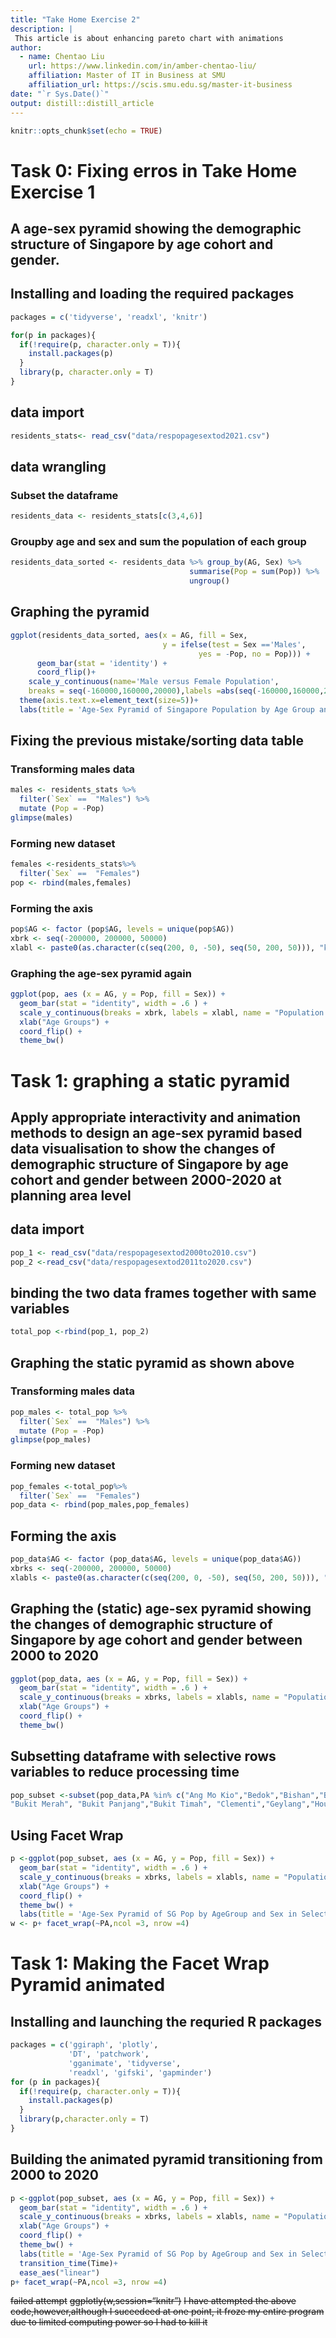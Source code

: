 ```yaml
---
title: "Take Home Exercise 2"
description: |
 This article is about enhancing pareto chart with animations
author:
  - name: Chentao Liu
    url: https://www.linkedin.com/in/amber-chentao-liu/
    affiliation: Master of IT in Business at SMU
    affiliation_url: https://scis.smu.edu.sg/master-it-business
date: "`r Sys.Date()`"
output: distill::distill_article
---
```


```r
knitr::opts_chunk$set(echo = TRUE)
```

# Task 0: Fixing erros in Take Home Exercise 1

## A age-sex pyramid showing the demographic structure of Singapore by age cohort and gender.

## Installing and loading the required packages

```r
packages = c('tidyverse', 'readxl', 'knitr')

for(p in packages){
  if(!require(p, character.only = T)){
    install.packages(p)
  }
  library(p, character.only = T)
}
```

## data import
```r
residents_stats<- read_csv("data/respopagesextod2021.csv")
```
## data wrangling

### Subset the dataframe
```r
residents_data <- residents_stats[c(3,4,6)]
```

### Groupby age and sex and sum the population of each group
```r
residents_data_sorted <- residents_data %>% group_by(AG, Sex) %>%
                                        summarise(Pop = sum(Pop)) %>%
                                        ungroup()
```

## Graphing the pyramid
```r
ggplot(residents_data_sorted, aes(x = AG, fill = Sex,
                                  y = ifelse(test = Sex =='Males',
                                          yes = -Pop, no = Pop))) +
      geom_bar(stat = 'identity') +
      coord_flip()+
    scale_y_continuous(name='Male versus Female Population',
    breaks = seq(-160000,160000,20000),labels =abs(seq(-160000,160000,20000)))+
  theme(axis.text.x=element_text(size=5))+
  labs(title = 'Age-Sex Pyramid of Singapore Population by Age Group and Sex', x='Age Group')
```

## Fixing the previous mistake/sorting data table
### Transforming males data
```r
males <- residents_stats %>%
  filter(`Sex` ==  "Males") %>%
  mutate (Pop = -Pop)
glimpse(males)
```

### Forming new dataset
```r
females <-residents_stats%>%
  filter(`Sex` ==  "Females") 
pop <- rbind(males,females)
```

### Forming the axis
```r
pop$AG <- factor (pop$AG, levels = unique(pop$AG)) 
xbrk <- seq(-200000, 200000, 50000)
xlabl <- paste0(as.character(c(seq(200, 0, -50), seq(50, 200, 50))), "k")
```

### Graphing the age-sex pyramid again
```r
ggplot(pop, aes (x = AG, y = Pop, fill = Sex)) +
  geom_bar(stat = "identity", width = .6 ) +
  scale_y_continuous(breaks = xbrk, labels = xlabl, name = "Population Size") +
  xlab("Age Groups") +
  coord_flip() +
  theme_bw()
```

# Task 1: graphing a static pyramid

## Apply appropriate interactivity and animation methods to design an age-sex pyramid based data visualisation to show the changes of demographic structure of Singapore by age cohort and gender between 2000-2020 at planning area level
## data import
```r
pop_1 <- read_csv("data/respopagesextod2000to2010.csv")
pop_2 <-read_csv("data/respopagesextod2011to2020.csv")
```

## binding the two data frames together with same variables
```r
total_pop <-rbind(pop_1, pop_2)
```

## Graphing the static pyramid as shown above
### Transforming males data
```r
pop_males <- total_pop %>%
  filter(`Sex` ==  "Males") %>%
  mutate (Pop = -Pop)
glimpse(pop_males)
```

### Forming new dataset
```r
pop_females <-total_pop%>%
  filter(`Sex` ==  "Females") 
pop_data <- rbind(pop_males,pop_females)
```

## Forming the axis
```r
pop_data$AG <- factor (pop_data$AG, levels = unique(pop_data$AG)) 
xbrks <- seq(-200000, 200000, 50000)
xlabls <- paste0(as.character(c(seq(200, 0, -50), seq(50, 200, 50))), "k")
```

## Graphing the (static) age-sex pyramid showing the changes of demographic structure of Singapore by age cohort and gender between 2000 to 2020 
```r
ggplot(pop_data, aes (x = AG, y = Pop, fill = Sex)) +
  geom_bar(stat = "identity", width = .6 ) +
  scale_y_continuous(breaks = xbrks, labels = xlabls, name = "Population Size") +
  xlab("Age Groups") +
  coord_flip() +
  theme_bw()
```

## Subsetting dataframe with selective rows variables to reduce processing time 
```r
pop_subset <-subset(pop_data,PA %in% c("Ang Mo Kio","Bedok","Bishan","Bukit Batok",
"Bukit Merah", "Bukit Panjang","Bukit Timah", "Clementi","Geylang","Hougang","Jurong East","Jurong West"))
```

## Using Facet Wrap
```r
p <-ggplot(pop_subset, aes (x = AG, y = Pop, fill = Sex)) +
  geom_bar(stat = "identity", width = .6 ) +
  scale_y_continuous(breaks = xbrks, labels = xlabls, name = "Population Size") +
  xlab("Age Groups") +
  coord_flip() +
  theme_bw() +
  labs(title = 'Age-Sex Pyramid of SG Pop by AgeGroup and Sex in Selective Region', x='Age Group')
w <- p+ facet_wrap(~PA,ncol =3, nrow =4)
```

# Task 1: Making the Facet Wrap Pyramid animated 
## Installing and launching the requried R packages
```r
packages = c('ggiraph', 'plotly', 
             'DT', 'patchwork',
             'gganimate', 'tidyverse',
             'readxl', 'gifski', 'gapminder')
for (p in packages){
  if(!require(p, character.only = T)){
    install.packages(p)
  }
  library(p,character.only = T)
}
```

## Building the animated pyramid transitioning from 2000 to 2020
```r
p <-ggplot(pop_subset, aes (x = AG, y = Pop, fill = Sex)) +
  geom_bar(stat = "identity", width = .6 ) +
  scale_y_continuous(breaks = xbrks, labels = xlabls, name = "Population Size") +
  xlab("Age Groups") +
  coord_flip() +
  theme_bw() +
  labs(title = 'Age-Sex Pyramid of SG Pop by AgeGroup and Sex in Selective Region', x='Age Group') +
  transition_time(Time)+
  ease_aes("linear")
p+ facet_wrap(~PA,ncol =3, nrow =4)
```

~~failed attempt~~
~~ggplotly(w,session="knitr")~~
~~I have attempted the above code,however,although I suceedeed at one point, it froze my entire program due to limited computing power so I had to kill it~~

